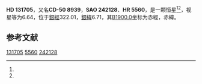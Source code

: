 {{Starbox begin
| name = HD 131705
}}
{{Starbox observe
| epoch = [[J2000.0|J2000.0]]
| constell = {{星座名待查}}<ref name=SIMBAD>{{cite web
 | url=http://simbad.u-strasbg.fr/simbad/sim-id?Ident=HR+5560
 | title =Pulsating variable Star
 | publisher=Centre de Données astronomiques de Strasbourg
 | work=SIMBAD
 | accessdate=2012-07-13}}</ref><ref name=DATA>{{cite web
 | url=http://vizier.u-strasbg.fr/viz-bin/VizieR-5?-out.add=.&-source=5050&-corr=PK=HR&-out.max=9999&HR=5560
 | title=VizieR Detailed Page
 | accessdate=2012-07-13
 | archive-date=2016-03-05
 | archive-url=https://web.archive.org/web/20160305023729/http://vizier.u-strasbg.fr/viz-bin/VizieR-5?-out.add=.&-source=5050&-corr=PK=HR&-out.max=9999&HR=5560
 | dead-url=no
 }}</ref>
| 星官 = 
| ra = {{RA|14|57|1.4}}<ref name=SIMBAD /><ref name=DATA />
| dec = {{DEC|-51|26|49}}<ref name=SIMBAD /><ref name=DATA />
| appmag_v = 6.64<ref name=SIMBAD /><ref name=DATA />
}}
{{Starbox character
| class = M2III<ref name=SIMBAD /><ref name=DATA />
| b-v = 1.7<ref name=SIMBAD /><ref name=DATA />
| u-b = 2.04<ref name=SIMBAD /><ref name=DATA />
| r-i = 1.03E<ref name=SIMBAD /><ref name=DATA />
| variable = 
}}
{{Starbox astrometry
| radial_v = 2.04
| prop_mo_ra = 24
| parallax = 
| p_error = 
}}
{{Starbox catalog
| names =CD-50 8939，[[SAO星表|SAO]] 242128，[[HD星表|HD]] 131705，[[HR星表|HR]] 5560}}
{{Starbox reference |Simbad=HR+5560}}
{{Starbox end}}

'''HD 131705'''，又名'''CD-50 8939'''，'''SAO 242128'''、'''HR 5560'''，是一颗恒星<ref name=SIMBAD /><ref name=DATA />，视星等为6.64，位于[[銀道座標系|銀經]]322.01，[[銀道座標系|銀緯]]6.71，其[[B1900.0|B1900.0]]坐标为赤經{{RA|14|50|0.5}}，赤緯{{DEC|-51|6.71|31}}。

== 参考文献 ==
{{reflist}}

{{star-stub}}

[[Category:HD和HDE天體|131705]]
[[Category:HR天體|5560]]
[[Category:SAO天體|242128]]